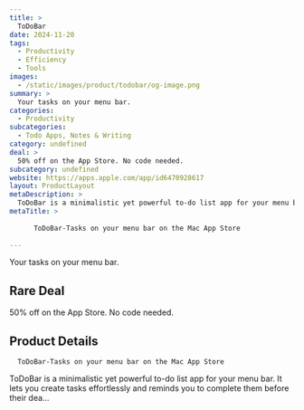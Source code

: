 ```yaml
---
title: >
  ToDoBar
date: 2024-11-20
tags:
  - Productivity
  - Efficiency
  - Tools
images:
  - /static/images/product/todobar/og-image.png
summary: >
  Your tasks on your menu bar.
categories:
  - Productivity
subcategories:
  - Todo Apps, Notes & Writing
category: undefined
deal: >
  50% off on the App Store. No code needed.
subcategory: undefined
website: https://apps.apple.com/app/id6470928617
layout: ProductLayout
metaDescription: >
  ToDoBar is a minimalistic yet powerful to-do list app for your menu bar. It lets you create tasks effortlessly and reminds you to complete them before their dea…
metaTitle: >
  
      ‎ToDoBar-Tasks on your menu bar on the Mac App Store
    
---
```

Your tasks on your menu bar.

## Rare Deal

50% off on the App Store. No code needed.

## Product Details

      ‎ToDoBar-Tasks on your menu bar on the Mac App Store
    

ToDoBar is a minimalistic yet powerful to-do list app for your menu bar. It lets you create tasks effortlessly and reminds you to complete them before their dea…
